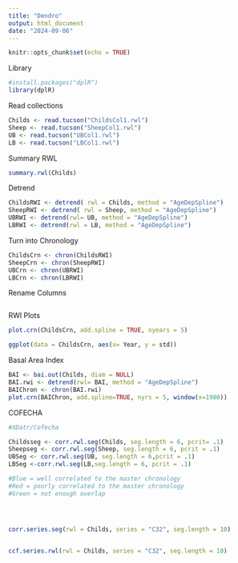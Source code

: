 ```yaml
---
title: "Dendro"
output: html_document
date: "2024-09-06"
---
```


```r
knitr::opts_chunk$set(echo = TRUE)
```


Library
```r
#install.packages("dplR")
library(dplR)
```

Read collections
```r
Childs <- read.tucson("ChildsCol1.rwl")
Sheep <- read.tucson("SheepCol1.rwl")
UB <- read.tucson("UBCol1.rwl")
LB <- read.tucson("LBCol1.rwl")
```

Summary RWL

```r
summary.rwl(Childs)
```



Detrend
```r
ChildsRWI <- detrend( rwl = Childs, method = "AgeDepSpline")
SheepRWI <- detrend( rwl = Sheep, method = "AgeDepSpline")
UBRWI <- detrend(rwl= UB, method = "AgeDepSpline")
LBRWI <- detrend(rwl = LB, method = "AgeDepSpline")
```

Turn into Chronology
```r
ChildsCrn <- chron(ChildsRWI)
SheepCrn <- chron(SheepRWI)
UBCrn <- chron(UBRWI)
LBCrn <- chron(LBRWI)
```

Rename Columns

```r

```

RWI Plots
```r

plot.crn(ChildsCrn, add.spline = TRUE, nyears = 5)

ggplot(data = ChildsCrn, aes(x= Year, y = std))

```


Basal Area Index

```r
BAI <- bai.out(Childs, diam = NULL)
BAI.rwi <- detrend(rwl= BAI, method = "AgeDepSpline")
BAIChron <- chron(BAI.rwi)
plot.crn(BAIChron, add.spline=TRUE, nyrs = 5, window(x=1980))


```


COFECHA

```r
#XDatr/Cofecha

Childsseg <- corr.rwl.seg(Childs, seg.length = 6, pcrit= .1)
Sheepseg <- corr.rwl.seg(Sheep, seg.length = 6, pcrit = .1)
UBSeg <- corr.rwl.seg(UB, seg.length = 6,pcrit = .1)
LBSeg <-corr.rwl.seg(LB,seg.length = 6, pcrit = .1)

#Blue = well correlated to the master chronology
#Red = poorly correlated to the master chronology
#Green = not enough overlap




corr.series.seg(rwl = Childs, series = "C32", seg.length = 10)


ccf.series.rwl(rwl = Childs, series = "C32", seg.length = 10)

```






